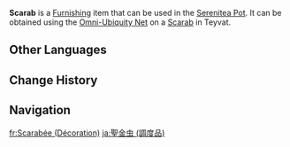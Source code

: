 {{About|the furnishing|the Local Specialty|Scarab|the wildlife|Scarab (Wildlife)}}
{{Furnishing Infobox
|title          = Scarab
|id             = 369166
|image          = Item Scarab (Furnishing).png
|category       = Animal
|subcategory    = Outdoor Creature
|quality        = 3
|adeptal_energy = 100
|load           = 350
|reduced_load   = 350
|name           = Scarab
|description    = A hardy beetle that dwells in the vast desert. Its shell has patterns on it that resemble those that mark the ancient desert ruins.<br>Legend has it that when the [[King Deshret|desert king]] ruled this land, the souls of those vanquished by him would be sealed within these insects by the magically-skilled priests at great triumphs held in the City of the Pillars. The scarabs would then be charged with defending the sacred temples and palaces for all eternity. In the end, the temples would collapse and the palaces would fall, and only these golden insects would remain, fulfilling their ancient, forgotten oaths.<br>According to [[Tubby]], these creatures have not become lax in their vigilance on account of the peaceful Realm Within, nor have they come into conflict with any of the other animals. They simply remain where they are, aloof from the affairs of the world. But when any hidden threats appear in their area of operations, such as holes that might have been created by the movement of [[Quicksand Eel]], these beetles are quick to fill them up one at a time.
|mention        = King Deshret;Tubby
|source1        = Omni-Ubiquity Net
}}
'''Scarab''' is a [[Furnishing]] item that can be used in the [[Serenitea Pot]]. It can be obtained using the [[Omni-Ubiquity Net]] on a [[Scarab]] in Teyvat.
<!--
==Locations==
{{Transclude|Scarab|Locations}}
-->
==Other Languages==
{{Other Languages
|Transclude=Scarab
}}

==Change History==
{{Change History|3.1}}

==Navigation==
{{Furnishing Navbox/Living|Animal}}

[[fr:Scarabée (Décoration)]]
[[ja:聖金虫 (調度品)]]
